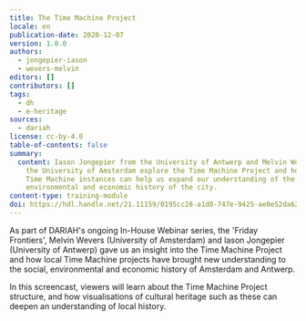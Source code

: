 ```yaml
---
title: The Time Machine Project
locale: en
publication-date: 2020-12-07
version: 1.0.0
authors:
  - jongepier-iason
  - wevers-melvin
editors: []
contributors: []
tags:
  - dh
  - e-heritage
sources:
  - dariah
license: cc-by-4.0
table-of-contents: false
summary:
  content: Iason Jongepier from the University of Antwerp and Melvin Wevers from
    the University of Amsterdam explore the Time Machine Project and how local
    Time Machine instances can help us expand our understanding of the social,
    environmental and economic history of the city.
content-type: training-module
doi: https://hdl.handle.net/21.11159/0195cc28-a1d0-747e-9425-ae0e52da6248
---
```

As part of DARIAH's ongoing In-House Webinar series, the 'Friday Frontiers', Melvin Wevers (University of Amsterdam) and Iason Jongepier (University of Antwerp) gave us an insight into the Time Machine Project and how local Time Machine projects have brought new understanding to the social, environmental and economic history of Amsterdam and Antwerp.

In this screencast, viewers will learn about the Time Machine Project structure, and how visualisations of cultural heritage such as these can deepen an understanding of local history.

<VideoCard provider="youtube" id="pM33gxkUYyA" title="Click to view" src="/assets/content/assets/en/resources/hosted/the-time-machine-project/friday-frontiers.png" subtitle="The Time Machine Project" startTime={206} />
